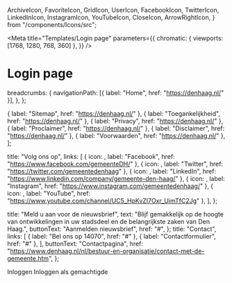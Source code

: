   ArchiveIcon,
  FavoriteIcon,
  GridIcon,
  UserIcon,
  FacebookIcon,
  TwitterIcon,
  LinkedInIcon,
  InstagramIcon,
  YouTubeIcon,
  CloseIcon,
  ArrowRightIcon,
} from "/components/Icons/src";



<Meta
  title="Templates/Login page"
  parameters={{
    chromatic: { viewports: [1768, 1280, 768, 360] },
  }}
/>

# Login page

  breadcrumbs: {
    navigationPath: [{ label: "Home", href: "https://denhaag.nl/" }],
  },
};

  { label: "Sitemap", href: "https://denhaag.nl/" },
  { label: "Toegankelijkheid", href: "https://denhaag.nl/" },
  { label: "Privacy", href: "https://denhaag.nl/" },
  { label: "Proclaimer", href: "https://denhaag.nl/" },
  { label: "Disclaimer", href: "https://denhaag.nl/" },
  { label: "Voorwaarden", href: "https://denhaag.nl/" },
];

  title: "Volg ons op",
  links: [
    { icon: <FacebookIcon />, label: "Facebook", href: "https://www.facebook.com/gemeenteDH/" },
    { icon: <TwitterIcon />, label: "Twitter", href: "https://twitter.com/gemeentedenhaag" },
    { icon: <LinkedInIcon />, label: "LinkedIn", href: "https://www.linkedin.com/company/gemeente-den-haag/" },
    { icon: <InstagramIcon />, label: "Instagram", href: "https://www.instagram.com/gemeentedenhaag/" },
    { icon: <YouTubeIcon />, label: "YouTube", href: "https://www.youtube.com/channel/UC5_HpKvZl7Oxr_UimTfC2Jg" },
  ],
};

  title: "Meld u aan voor de nieuwsbrief",
  text: "Blijf gemakkelijk op de hoogte van ontwikkelingen in uw stadsdeel en de belangrijkste zaken van Den Haag.",
  buttonText: "Aanmelden nieuwsbrief",
  href: "#",
};
  title: "Contact",
  links: [
    { label: "Bel ons op 14070", href: "#" },
    { label: "Contactformulier", href: "#" },
  ],
  buttonText: "Contactpagina",
  href: "https://www.denhaag.nl/nl/bestuur-en-organisatie/contact-met-de-gemeente.htm",
};


<Canvas>
  <Story name="Login page">
    <Page>
      <PageHeader>
        <HeaderLogic {...exampleArgs} />
      </PageHeader>
      <ResponsiveContent className="denhaag-page-content">
        <Heading2>Inloggen</Heading2>
        <AuthenticationCardGroup cards={["DigiD", "eHerkenning", "eIDAS"]} responsive />
        <Heading2>Inloggen als gemachtigde</Heading2>
        <Alert
          title="Om in te loggen als gemachtigde heeft u een geldige machtiging nodig."
          variant="info"
          className="denhaag-authentication__alert"
        />
        <AuthenticationCardGroup cards={["DigiD", "eHerkenning"]} responsive />
      </ResponsiveContent>
      <PageFooter>
        <Footer
          newsletterData={newsletterData}
          contactData={contactData}
          legalData={footerLegalData}
          copyrightLabel={copyright}
          socialData={footerSocialData}
        />
      </PageFooter>
    </Page>
  </Story>
</Canvas>
